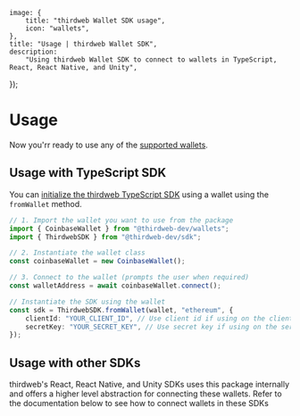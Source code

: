 
	image: {
		title: "thirdweb Wallet SDK usage",
		icon: "wallets",
	},
	title: "Usage | thirdweb Wallet SDK",
	description:
		"Using thirdweb Wallet SDK to connect to wallets in TypeScript, React, React Native, and Unity",
});

# Usage

Now you'rr ready to use any of the [supported wallets](/wallet-sdk/v2#wallets).

## Usage with TypeScript SDK

You can [initialize the thirdweb TypeScript SDK](/v4/getting-started#initialize-the-sdk) using a wallet using the `fromWallet` method.

```ts
// 1. Import the wallet you want to use from the package
import { CoinbaseWallet } from "@thirdweb-dev/wallets";
import { ThirdwebSDK } from "@thirdweb-dev/sdk";

// 2. Instantiate the wallet class
const coinbaseWallet = new CoinbaseWallet();

// 3. Connect to the wallet (prompts the user when required)
const walletAddress = await coinbaseWallet.connect();

// Instantiate the SDK using the wallet
const sdk = ThirdwebSDK.fromWallet(wallet, "ethereum", {
	clientId: "YOUR_CLIENT_ID", // Use client id if using on the client side, get it from dashboard settings
	secretKey: "YOUR_SECRET_KEY", // Use secret key if using on the server, get it from dashboard settings
});
```

## Usage with other SDKs

thirdweb's React, React Native, and Unity SDKs uses this package internally and offers a higher level abstraction for connecting these wallets. Refer to the documentation below to see how to connect wallets in these SDKs

<Grid>
	<SDKCard title="React" href="/react/v4/connecting-wallets" icon={ReactIcon} />
	<SDKCard
		title="React Native"
		href="/react-native/v0/connecting-wallets"
		icon={ReactIcon}
	/>
	<SDKCard title="Unity" href="/unity/wallets/prefab" icon={UnityIcon} />
</Grid>
